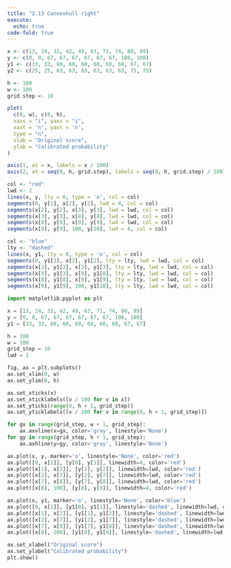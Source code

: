 ```yaml
---
title: "2.13 Convexhull right"
execute: 
  echo: true
code-fold: true
---
```



```r

x <- c(13, 24, 32, 42, 49, 63, 71, 74, 80, 89)
y <- c(0, 0, 67, 67, 67, 67, 67, 67, 100, 100)
y1 <- c(33, 33, 60, 60, 60, 60, 60, 60, 67, 67)
y2 <- c(25, 25, 63, 63, 63, 63, 63, 63, 75, 75)

h <- 100
w <- 100
grid.step <- 10

plot(
  c(0, w), c(0, h),
  xaxs = "i", yaxs = "i", 
  xaxt = 'n', yaxt = 'n', 
  type = "n",             
  xlab = "Original score",
  ylab = "Calibrated probability"
)

axis(1, at = x, labels = x / 100)
axis(2, at = seq(0, h, grid.step), labels = seq(0, h, grid.step) / 100)

col <- "red"
lwd <- 2
lines(x, y, lty = 0, type = 'o', col = col)
segments(0, y[1], x[2], y[2], lwd = 4, col = col)
segments(x[2], y[2], x[3], y[3], lwd = lwd, col = col)
segments(x[3], y[3], x[8], y[8], lwd = lwd, col = col)
segments(x[8], y[8], x[9], y[9], lwd = lwd, col = col)
segments(x[9], y[9], 100, y[10], lwd = 4, col = col)

col <- "blue"
lty <- "dashed"
lines(x, y1, lty = 0, type = 'o', col = col)
segments(0, y1[1], x[2], y1[2], lty = lty, lwd = lwd, col = col)
segments(x[2], y1[2], x[3], y1[3], lty = lty, lwd = lwd, col = col)
segments(x[3], y1[3], x[8], y1[8], lty = lty, lwd = lwd, col = col)
segments(x[8], y1[8], x[9], y1[9], lty = lty, lwd = lwd, col = col)
segments(x[9], y1[9], 100, y1[10], lty = lty, lwd = lwd, col = col)

```

```python

import matplotlib.pyplot as plt

x = [13, 24, 32, 42, 49, 63, 71, 74, 80, 89]
y = [0, 0, 67, 67, 67, 67, 67, 67, 100, 100]
y1 = [33, 33, 60, 60, 60, 60, 60, 60, 67, 67]

h = 100
w = 100
grid_step = 10
lwd = 2

fig, ax = plt.subplots()
ax.set_xlim(0, w)
ax.set_ylim(0, h)

ax.set_xticks(x)
ax.set_xticklabels([v / 100 for v in x])
ax.set_yticks(range(0, h + 1, grid_step))
ax.set_yticklabels([v / 100 for v in range(0, h + 1, grid_step)])

for gx in range(grid_step, w + 1, grid_step):
    ax.axvline(x=gx, color='gray', linestyle='None')
for gy in range(grid_step, h + 1, grid_step):
    ax.axhline(y=gy, color='gray', linestyle='None')

ax.plot(x, y, marker='o', linestyle='None', color='red')
ax.plot([0, x[1]], [y[0], y[1]], linewidth=4, color='red')
ax.plot([x[1], x[2]], [y[1], y[2]], linewidth=lwd, color='red')
ax.plot([x[2], x[7]], [y[2], y[7]], linewidth=lwd, color='red')
ax.plot([x[7], x[8]], [y[7], y[8]], linewidth=lwd, color='red')
ax.plot([x[8], 100], [y[8], y[9]], linewidth=4, color='red')

ax.plot(x, y1, marker='o', linestyle='None', color='blue')
ax.plot([0, x[1]], [y1[0], y1[1]], linestyle='dashed', linewidth=lwd, color='blue')
ax.plot([x[1], x[2]], [y1[1], y1[2]], linestyle='dashed', linewidth=lwd, color='blue')
ax.plot([x[2], x[7]], [y1[2], y1[7]], linestyle='dashed', linewidth=lwd, color='blue')
ax.plot([x[7], x[8]], [y1[7], y1[8]], linestyle='dashed', linewidth=lwd, color='blue')
ax.plot([x[8], 100], [y1[8], y1[9]], linestyle='dashed', linewidth=lwd, color='blue')

ax.set_xlabel("Original score")
ax.set_ylabel("Calibrated probability")
plt.show()


```